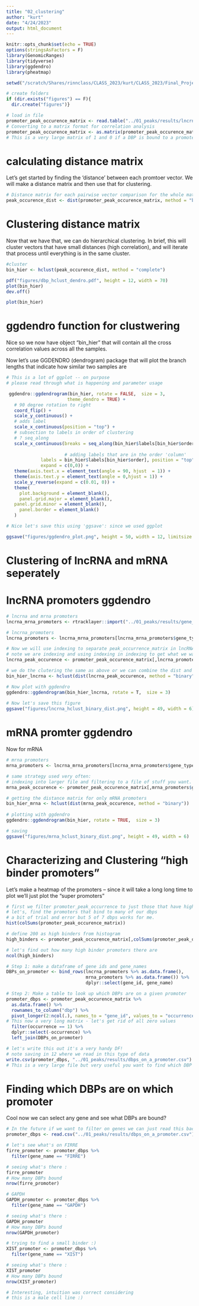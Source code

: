 ```yaml
---
title: "02_clustering"
author: "kurt"
date: "4/24/2023"
output: html_document
---
```


```r
knitr::opts_chunk$set(echo = TRUE)
options(stringsAsFactors = F)
library(GenomicRanges)
library(tidyverse)
library(ggdendro)
library(pheatmap)

setwd("/scratch/Shares/rinnclass/CLASS_2023/kurt/CLASS_2023/Final_Project/02_clustering")

# create folders
if (dir.exists("figures") == F){
  dir.create("figures")}
```


```r
# load in file
promoter_peak_occurence_matrix <- read.table("../01_peaks/results/lncrna_mrna_promoter_peak_occurence_matrix.tsv")
# Converting to a matrix format for correlation analysis
promoter_peak_occurence_matrix <- as.matrix(promoter_peak_occurence_matrix)
# This is a very large matrix of 1 and 0 if a DBP is bound to a promoter.
```

# calculating distance matrix
Let's get started by finding the 'distance' between each promtoer vector.
We will make a distance matrix and then use that for clustering.
```r

# Distance matrix for each pairwise vector comparison for the whole matrix
peak_occurence_dist <- dist(promoter_peak_occurence_matrix, method = "binary")
```

# Clustering distance matrix

Now that we have that, we can do hierarchical clustering. In brief, this will cluster 
vectors that have small distances (high correlation), and will iterate that process until
everything is in the same cluster.

```R
#cluster
bin_hier <- hclust(peak_occurence_dist, method = "complete")

pdf("figures/dbp_hclust_dendro.pdf", height = 12, width = 70)
plot(bin_hier)
dev.off()

plot(bin_hier)

```


# ggdendro function for clustwering
Nice so we now have object "bin_hier" that will contain all the cross correlation values across all the samples. 

Now let's use GGDENDRO (dendrogram) package that will plot the branch lengths that indicate how similar two samples are 

```r

# This is a lot of ggplot -- on purpose
# please read through what is happening and parameter usage

 ggdendro::ggdendrogram(bin_hier, rotate = FALSE,  size = 3, 
                       theme_dendro = TRUE) +
   # 90 degree rotation to right
   coord_flip() +
   scale_y_continuous() +
   # adds label
   scale_x_continuous(position = "top") +
   # subsection to labels in order of clustering
   # ? seq_along
   scale_x_continuous(breaks = seq_along(bin_hier$labels[bin_hier$order]),
                      
                      # adding labels that are in the order 'column'
             labels = bin_hier$labels[bin_hier$order], position = "top",
             expand = c(0,0)) +
   theme(axis.text.x = element_text(angle = 90, hjust  = 1)) + 
   theme(axis.text.y = element_text(angle = 0,hjust = 1)) +
   scale_y_reverse(expand = c(0.01, 0)) +
   theme(
     plot.background = element_blank(),
     panel.grid.major = element_blank(),
   panel.grid.minor = element_blank(),
     panel.border = element_blank()
   )

# Nice let's save this using 'ggsave': since we used ggplot

ggsave("figures/ggdendro_plot.png", height = 50, width = 12, limitsize = F)

```


# Clustering of lncRNA and mRNA seperately

# lncRNA promoters ggdendro
```r

# lncrna and mrna promoters
lncrna_mrna_promoters <- rtracklayer::import("../01_peaks/results/gene_annotations/lncrna_mrna_promoters.gtf")

# lncrna_promoters
lncrna_promoters <- lncrna_mrna_promoters[lncrna_mrna_promoters$gene_type == "lncRNA"]

# Now we will use indexing to separate peak_occurrence_matrix in lncRNA and mRNA.
# note we are indexing and using indexing in indexing to get what we want.
lncrna_peak_occurence <- promoter_peak_occurence_matrix[,lncrna_promoters$gene_id]

# we do the clutering the same as above or we can combine the dist and hclust:
bin_hier_lncrna <- hclust(dist(lncrna_peak_occurence, method = "binary"))

# Now plot with ggdendro
ggdendro::ggdendrogram(bin_hier_lncrna, rotate = T,  size = 3)
 
# Now let's save this figure
ggsave("figures/lncrna_hclust_binary_dist.png", height = 49, width = 6)


```

# mRNA promter ggdendro
Now for mRNA

```R

# mrna promoters
mrna_promoters <- lncrna_mrna_promoters[lncrna_mrna_promoters$gene_type == "protein_coding"]

# same strategy used very often:
# indexing into larger file and filtering to a file of stuff you want.
mrna_peak_occurence <- promoter_peak_occurence_matrix[,mrna_promoters$gene_id]

# getting the distance matrix for only mRNA promoters  
bin_hier_mrna <- hclust(dist(mrna_peak_occurence, method = "binary"))
 
# plotting with ggdendro
ggdendro::ggdendrogram(bin_hier, rotate = TRUE,  size = 3)

# saving
ggsave("figures/mrna_hclust_binary_dist.png", height = 49, width = 6)


```

# Characterizing and Clustering "high binder promoters"
Let's make a heatmap of the promoters -- since it will take a long long time to plot we'll just plot the "super promoters"
```r
# first we filter promoter_peak_occurrence to just those that have high numbers of dbps
# let's, find the promoters that bind to many of our dbps
# a bit of trial and error but 5 of 7 dbps works for me.
hist(colSums(promoter_peak_occurence_matrix))

# define 200 as high binders from histogram
high_binders <- promoter_peak_occurence_matrix[,colSums(promoter_peak_occurence_matrix) > 200]

# let's find out how many high binder promoters there are
ncol(high_binders)

```


```r
# Step 1: make a dataframe of gene ids and gene_names
DBPs_on_promoter <- bind_rows(lncrna_promoters %>% as.data.frame(),
                              mrna_promoters %>% as.data.frame()) %>%
                              dplyr::select(gene_id, gene_name)

# Step 2: Make a table to look up which DBPs are on a given promoter
promoter_dbps <- promoter_peak_occurence_matrix %>%
  as.data.frame() %>%
  rownames_to_column("dbp") %>%
  pivot_longer(2:ncol(.), names_to = "gene_id", values_to = "occurrence") %>%
# This now a very long matrix - let's get rid of all zero values
  filter(occurrence == 1) %>%
  dplyr::select(-occurrence) %>%
  left_join(DBPs_on_promoter)

# let's write this out it's a very handy DF!
# note saving in 12 where we read in this type of data
write.csv(promoter_dbps, "../01_peaks/results/dbps_on_a_promoter.csv")
# This is a very large file but very useful you want to find which DBP is on which promoter

```

# Finding which DBPs are on which promoter
Cool now we can select any gene and see what DBPs are bound?

```R

# In the future if we want to filter on genes we can just read this back in.
promoter_dbps <- read.csv("../01_peaks/results/dbps_on_a_promoter.csv")

# let's see what's on FIRRE
firre_promoter <- promoter_dbps %>%
  filter(gene_name == "FIRRE")

# seeing what's there :
firre_promoter
# How many DBPs bound
nrow(firre_promoter)

# GAPDH
GAPDH_promoter <- promoter_dbps %>%
  filter(gene_name == "GAPDH")

# seeing what's there :
GAPDH_promoter
# How many DBPs bound
nrow(GAPDH_promoter)

# trying to find a small binder :)
XIST_promoter <- promoter_dbps %>%
  filter(gene_name == "XIST")

# seeing what's there :
XIST_promoter
# How many DBPs bound
nrow(XIST_promoter)

# Interesting, intuition was correct considering
# this is a male cell line :)
```

